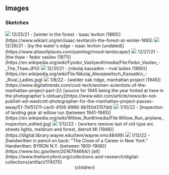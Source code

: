 


## Images

### Sketches


<Image src={k1}/>
12/25/21 - [winter in the forest - isaac leviton (1885)](https://www.wikiart.org/en/isaac-levitan/in-the-forest-at-winter-1885)

<Image src={k2}/>
12/26/21 - [by the water's edge - isaac leviton (undated)](https://www.atlasofplaces.com/painting/mood-landscape/)

<Image src={k3}/>
12/27/21 - [the thaw - fedor vasilev (1871)](https://en.wikipedia.org/wiki/Fyodor_Vasilyev#/media/File:Fedor_Vasilev_-_The_Thaw.JPG)

<Image src={k4}/>
12/31/21 - [nikolaj kassatkin - rival ladies (1890)](https://en.wikipedia.org/wiki/File:Nikolaj_Alexejewitsch_Kassatkin_-_Rival_Ladies.jpg)

<Image src={k5}/>
1/8/22 - [welder oak ridge, manhattan project (1945)](https://www.digitaltrends.com/cool-tech/women-scientists-of-the-manhattan-project-part-2/) [source for 1945 being the year hinted at here in the photographer's obituary](https://www.wbir.com/article/news/do-not-publish-ed-westcott-photographer-for-the-manhattan-project-passes-away/51-7bf51211-cac6-4108-8986-6b150d3157dd)

<Image src={k6}/>
1/10/22 - [inspection of landing gear at willow run (between 1941-1945)](https://en.wikipedia.org/wiki/Willow_Run#/media/File:Willow_Run_airplane_inspection_edited.jpg)

<Image src={k7}/>
1/12/22 - [workers remove last of old type arc streets lights, meldrum and forest, detroit MI (1946)](https://digital.library.wayne.edu/item/wayne:vmc48499)

<Image src={k8}/>
1/13/22 - [handwritten in pencil on back: "The Close of a Career in New York." Handwritten: BYRON N.Y. (between 1900-1906)](https://www.loc.gov/item/2016794664/) [alt](https://www.thehenryford.org/collections-and-research/digital-collections/artifact/174075)











  <Head>
    <title>Misc scribblings - Images</title>
  </Head>
  <Layout>
    <Container>
      <Header/>
      {children}
    </Container>
  </Layout>
</>
